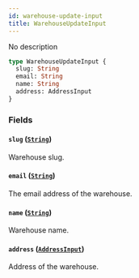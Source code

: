 ```yaml
---
id: warehouse-update-input
title: WarehouseUpdateInput
---
```


No description

```graphql
type WarehouseUpdateInput {
  slug: String
  email: String
  name: String
  address: AddressInput
}
```

### Fields

#### `slug` ([`String`](../../../developer/api-reference/scalars/string))

Warehouse slug.

#### `email` ([`String`](../../../developer/api-reference/scalars/string))

The email address of the warehouse.

#### `name` ([`String`](../../../developer/api-reference/scalars/string))

Warehouse name.

#### `address` ([`AddressInput`](../../../developer/api-reference/inputs/address-input))

Address of the warehouse.
